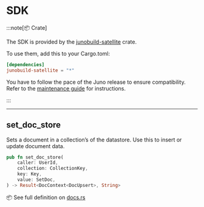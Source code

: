 # SDK


<Sdk language="Rust" />

:::note[📦 Crate]

The SDK is provided by the [junobuild-satellite](https://docs.rs/junobuild-satellite/latest/junobuild_satellite/index.html) crate.

To use them, add this to your Cargo.toml:

```toml
[dependencies]
junobuild-satellite = "*"
```

You have to follow the pace of the Juno release to ensure compatibility. Refer to the [maintenance guide](../../../build/functions/development/rust.mdx#maintenance) for instructions.

:::

---

## set_doc_store

Sets a document in a collection’s of the datastore. Use this to insert or update document data.

```rust
pub fn set_doc_store(
    caller: UserId,
    collection: CollectionKey,
    key: Key,
    value: SetDoc,
) -> Result<DocContext<DocUpsert>, String>
```

📦 See full definition on [docs.rs](https://docs.rs/junobuild-satellite/latest/junobuild_satellite/fn.set_doc_store.html)
